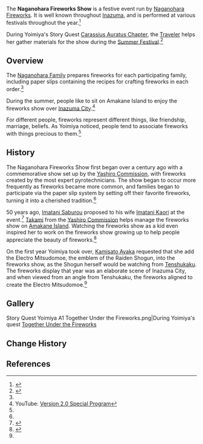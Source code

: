 {{Terminology Infobox
|image        = Inazuma City Fireworks Amakane Island.png
|caption      = Naganohara Fireworks Show over Inazuma City
|type         = Inazuma Culture
|region       = Inazuma
}}
{{Quote|Fireworks that disappear in a flash of light are probably the furthest thing away from the eternity that our [[Ei|Shogun]] desires. But people's feelings don't just disappear, and it's those feelings that give fireworks their purpose.|[[Yoimiya]]<ref name="yoimiya quest act 1 part 4">{{Ref/Quest|Together Under the Fireworks}}</ref>}}
The '''Naganohara Fireworks Show''' is a festive event run by [[Naganohara Fireworks]]. It is well known throughout [[Inazuma]], and is performed at various festivals throughout the year.<ref name="Yoimiya 1">{{Ref/CS|Yoimiya|1}}</ref>

During Yoimiya's Story Quest [[Carassius Auratus Chapter]], the [[Traveler]] helps her gather materials for the show during the [[Summer Festival]].<ref name="yoimiya quest act 1 part 1">{{Ref/Quest|The Firework Girl's Strange Stories}}</ref>

==Overview==
The [[Naganohara Family]] prepares fireworks for each participating family, including paper slips containing the recipes for crafting fireworks in each order.<ref name="yoimiya quest act 1 part 1" />

During the summer, people like to sit on Amakane Island to enjoy the fireworks show over [[Inazuma City]].<ref>YouTube: [https://youtu.be/l8YXe7EkmoU Version 2.0 Special Program]</ref>

For different people, fireworks represent different things, like friendship, marriage, beliefs. As Yoimiya noticed, people tend to associate fireworks with things precious to them.<ref name="yoimiya quest act 1 part 4" />

==History==
{{Quote|The rainbows become fireworks, and they my wishes know, my wishes rise into the skies, and through the night they show.|Old Inazuman folksong|{{Ref/CS|Yoimiya|5}}}}
The Naganohara Fireworks Show first began over a century ago with a commemorative show set up by the [[Yashiro Commission]], with fireworks created by the most expert pyrotechnicians. The show began to occur more frequently as fireworks became more common, and families began to participate via the paper slip system by setting off their favorite fireworks, turning it into a cherished tradition.<ref name="Yoimiya 1" />

50 years ago, [[Imatani Saburou]] proposed to his wife [[Imatani Kaori]] at the event.<ref>{{Ref/Quest|A Sliver of Hope}}</ref> [[Takami]] from the [[Yashiro Commission]] helps manage the fireworks show on [[Amakane Island]]. Watching the fireworks show as a kid even inspired her to work on the fireworks show growing up to help people appreciate the beauty of fireworks.<ref>{{Ref/NPC|Takami}}</ref>

On the first year Yoimiya took over, [[Kamisato Ayaka]] requested that she add the Electro Mitsudomoe, the emblem of the Raiden Shogun, into the fireworks show, as the Shogun herself would be watching from [[Tenshukaku]]. The fireworks display that year was an elaborate scene of Inazuma City, and when viewed from an angle from Tenshukaku, the fireworks aligned to create the Electro Mitsudomoe.<ref name="Yoimiya 1" />

==Gallery==
<gallery>
Story Quest Yoimiya A1 Together Under the Fireworks.png|During Yoimiya's quest [[Together Under the Fireworks]]
</gallery>

==Change History==
{{Change History|2.0}}

==References==
{{Reflist}}